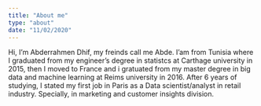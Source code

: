 ```yaml
---
title: "About me"
type: "about"
date: "11/02/2020"
---
```


Hi, 
I'm Abderrahmen Dhif, my freinds call me Abde.
I'am from Tunisia where I graduated from my engineer's degree in statistcs at Carthage university in 2015, then I moved to France and i gratuated  from my master degree in big data and machine learning at Reims university in 2016.
After 6 years of studying, I stated my first job in Paris as a Data scientist/analyst in retail industry. Specially, in marketing and customer insights division. 